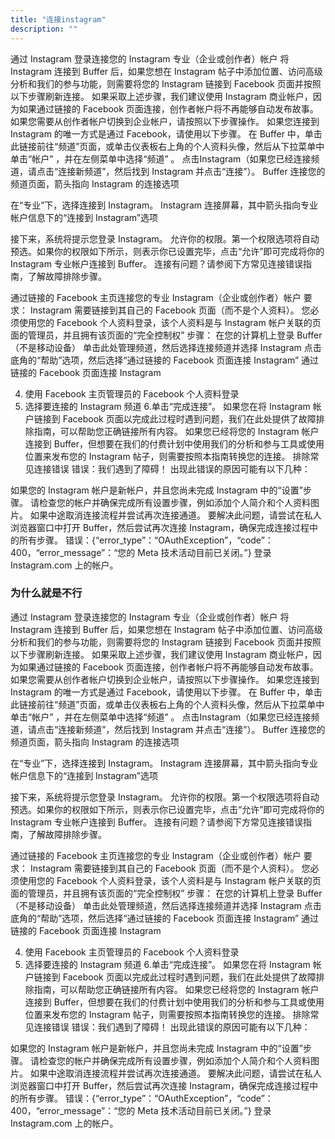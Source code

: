 ```yaml
---
title: "连接instagram"
description: ""
---
```

通过 Instagram 登录连接您的 Instagram 专业（企业或创作者）帐户
将 Instagram 连接到 Buffer 后，如果您想在 Instagram 帖子中添加位置、访问高级分析和我们的参与功能，则需要将您的 Instagram 链接到 Facebook 页面并按照以下步骤刷新连接。 
如果采取上述步骤，我们建议使用 Instagram 商业帐户，因为如果通过链接的 Facebook 页面连接，创作者帐户将不再能够自动发布故事。 
如果您需要从创作者帐户切换到企业帐户，请按照以下步骤操作。 
如果您连接到 Instagram 的唯一方式是通过 Facebook，请使用以下步骤。
在 Buffer 中，单击此链接前往“频道”页面，或单击仪表板右上角的个人资料头像，然后从下拉菜单中单击“帐户” ，并在左侧菜单中选择“频道” 。
点击Instagram（如果您已经连接频道，请点击“连接新频道”，然后找到 Instagram 并点击“连接”）。
Buffer 连接您的频道页面，箭头指向 Instagram 的连接选项

在“专业”下，选择连接到 Instagram。 
Instagram 连接屏幕，其中箭头指向专业帐户信息下的“连接到 Instagram”选项

接下来，系统将提示您登录 Instagram。 
允许你的权限。第一个权限选项将自动预选。如果你的权限如下所示，则表示你已设置完毕，点击“允许”即可完成将你的 Instagram 专业帐户连接到 Buffer。
连接有问题？请参阅下方常见连接错误指南，了解故障排除步骤。

通过链接的 Facebook 主页连接您的专业 Instagram（企业或创作者）帐户
要求：
Instagram 需要链接到其自己的 Facebook 页面（而不是个人资料）。
您必须使用您的 Facebook 个人资料登录，该个人资料是与 Instagram 帐户关联的页面的管理员，并且拥有该页面的“完全控制权”
步骤：
在您的计算机上登录 Buffer（不是移动设备）
单击此处管理频道，然后选择连接频道并选择 Instagram
点击底角的“帮助”选项，然后选择“通过链接的 Facebook 页面连接 Instagram”
通过链接的 Facebook 页面连接 Instagram

4. 使用 Facebook 主页管理员的 Facebook 个人资料登录
5. 选择要连接的 Instagram 频道
6.单击“完成连接”。
如果您在将 Instagram 帐户链接到 Facebook 页面以完成此过程时遇到问题，我们在此处提供了故障排除指南，可以帮助您正确链接所有内容。
如果您已经将您的 Instagram 帐户连接到 Buffer，但想要在我们的付费计划中使用我们的分析和参与工具或使用位置来发布您的 Instagram 帖子，则需要按照本指南转换您的连接。
排除常见连接错误
错误：我们遇到了障碍！
出现此错误的原因可能有以下几种：

如果您的 Instagram 帐户是新帐户，并且您尚未完成 Instagram 中的“设置”步骤。
请检查您的帐户并确保完成所有设置步骤，例如添加个人简介和个人资料图片。
如果中途取消连接流程并尝试再次连接通道。
要解决此问题，请尝试在私人浏览器窗口中打开 Buffer，然后尝试再次连接 Instagram，确保完成连接过程中的所有步骤。
错误：{“error_type”：“OAuthException”，“code”：400，“error_message”：“您的 Meta 技术活动目前已关闭。”}
登录 Instagram.com 上的帐户。

### 为什么就是不行

通过 Instagram 登录连接您的 Instagram 专业（企业或创作者）帐户
将 Instagram 连接到 Buffer 后，如果您想在 Instagram 帖子中添加位置、访问高级分析和我们的参与功能，则需要将您的 Instagram 链接到 Facebook 页面并按照以下步骤刷新连接。 
如果采取上述步骤，我们建议使用 Instagram 商业帐户，因为如果通过链接的 Facebook 页面连接，创作者帐户将不再能够自动发布故事。 
如果您需要从创作者帐户切换到企业帐户，请按照以下步骤操作。 
如果您连接到 Instagram 的唯一方式是通过 Facebook，请使用以下步骤。
在 Buffer 中，单击此链接前往“频道”页面，或单击仪表板右上角的个人资料头像，然后从下拉菜单中单击“帐户” ，并在左侧菜单中选择“频道” 。
点击Instagram（如果您已经连接频道，请点击“连接新频道”，然后找到 Instagram 并点击“连接”）。
Buffer 连接您的频道页面，箭头指向 Instagram 的连接选项

在“专业”下，选择连接到 Instagram。 
Instagram 连接屏幕，其中箭头指向专业帐户信息下的“连接到 Instagram”选项

接下来，系统将提示您登录 Instagram。 
允许你的权限。第一个权限选项将自动预选。如果你的权限如下所示，则表示你已设置完毕，点击“允许”即可完成将你的 Instagram 专业帐户连接到 Buffer。
连接有问题？请参阅下方常见连接错误指南，了解故障排除步骤。

通过链接的 Facebook 主页连接您的专业 Instagram（企业或创作者）帐户
要求：
Instagram 需要链接到其自己的 Facebook 页面（而不是个人资料）。
您必须使用您的 Facebook 个人资料登录，该个人资料是与 Instagram 帐户关联的页面的管理员，并且拥有该页面的“完全控制权”
步骤：
在您的计算机上登录 Buffer（不是移动设备）
单击此处管理频道，然后选择连接频道并选择 Instagram
点击底角的“帮助”选项，然后选择“通过链接的 Facebook 页面连接 Instagram”
通过链接的 Facebook 页面连接 Instagram

4. 使用 Facebook 主页管理员的 Facebook 个人资料登录
5. 选择要连接的 Instagram 频道
6.单击“完成连接”。
如果您在将 Instagram 帐户链接到 Facebook 页面以完成此过程时遇到问题，我们在此处提供了故障排除指南，可以帮助您正确链接所有内容。
如果您已经将您的 Instagram 帐户连接到 Buffer，但想要在我们的付费计划中使用我们的分析和参与工具或使用位置来发布您的 Instagram 帖子，则需要按照本指南转换您的连接。
排除常见连接错误
错误：我们遇到了障碍！
出现此错误的原因可能有以下几种：

如果您的 Instagram 帐户是新帐户，并且您尚未完成 Instagram 中的“设置”步骤。
请检查您的帐户并确保完成所有设置步骤，例如添加个人简介和个人资料图片。
如果中途取消连接流程并尝试再次连接通道。
要解决此问题，请尝试在私人浏览器窗口中打开 Buffer，然后尝试再次连接 Instagram，确保完成连接过程中的所有步骤。
错误：{“error_type”：“OAuthException”，“code”：400，“error_message”：“您的 Meta 技术活动目前已关闭。”}
登录 Instagram.com 上的帐户。